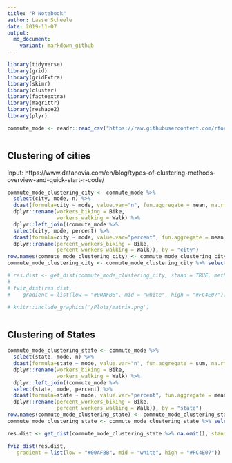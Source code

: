 ```yaml
---
title: "R Notebook"
author: Lasse Scheele
date: 2019-11-07
output:
  md_document:
    variant: markdown_github
---
```


```r
library(tidyverse)
library(grid)
library(gridExtra)
library(skimr)
library(cluster)
library(factoextra)
library(magrittr)
library(reshape2)
library(plyr)
```


```r
commute_mode <- readr::read_csv("https://raw.githubusercontent.com/rfordatascience/tidytuesday/master/data/2019/2019-11-05/commute.csv")
```
```r


```

## Clustering of cities

Input: https://www.datanovia.com/en/blog/types-of-clustering-methods-overview-and-quick-start-r-code/


```r
commute_mode_clustering_city <- commute_mode %>%
  select(city, mode, n) %>%
  dcast(formula=city ~ mode, value.var="n", fun.aggregate = mean, na.rm=TRUE) %>%
  dplyr::rename(workers_biking = Bike,
                workers_walking = Walk) %>%
  dplyr::left_join((commute_mode %>%
  select(city, mode, percent) %>%
  dcast(formula=city ~ mode, value.var="percent", fun.aggregate = mean, na.rm=TRUE) %>%
  dplyr::rename(percent_workers_biking = Bike,
                percent_workers_walking = Walk)), by = "city")
row.names(commute_mode_clustering_city) <- commute_mode_clustering_city$city
commute_mode_clustering_city <- commute_mode_clustering_city %>% select(-city)
```

```r
# res.dist <- get_dist(commute_mode_clustering_city, stand = TRUE, method = "pearson")
# 
# fviz_dist(res.dist, 
#    gradient = list(low = "#00AFBB", mid = "white", high = "#FC4E07"))
```


```r
# knitr::include_graphics('/Plots/matrix.png')
```

```r

```


## Clustering of States

```r
commute_mode_clustering_state <- commute_mode %>%
  select(state, mode, n) %>%
  dcast(formula=state ~ mode, value.var="n", fun.aggregate = sum, na.rm=TRUE) %>%
  dplyr::rename(workers_biking = Bike,
                workers_walking = Walk) %>%
  dplyr::left_join((commute_mode %>%
  select(state, mode, percent) %>%
  dcast(formula=state ~ mode, value.var="percent", fun.aggregate = mean, na.rm=TRUE) %>%
  dplyr::rename(percent_workers_biking = Bike,
                percent_workers_walking = Walk)), by = "state")
row.names(commute_mode_clustering_state) <- commute_mode_clustering_state$state
commute_mode_clustering_state <- commute_mode_clustering_state %>% select(-state)
```

```r
res.dist <- get_dist(commute_mode_clustering_state %>% na.omit(), stand = TRUE, method = "pearson")

fviz_dist(res.dist,
   gradient = list(low = "#00AFBB", mid = "white", high = "#FC4E07"))
```

```r

```



